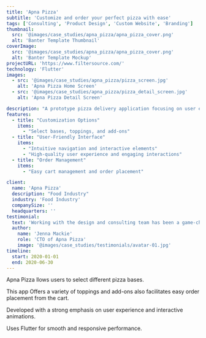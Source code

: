 ```yaml
---
title: 'Apna Pizza'
subtitle: 'Customize and order your perfect pizza with ease'
tags: ['Consulting', 'Product Design', 'Custom Website', 'Branding']
thumbnail:
  src: '@images/case_studies/apna_pizza/apna_pizza_cover.png'
  alt: 'Banter Template Thumbnail'
coverImage:
  src: '@images/case_studies/apna_pizza/apna_pizza_cover.png'
  alt: 'Banter Template Mockup'
projectURL: 'https://www.filtersource.com/'
technology: 'Flutter'
images:
  - src: '@images/case_studies/apna_pizza/pizza_screen.jpg'
    alt: 'Apna Pizza Home Screen'
  - src: '@images/case_studies/apna_pizza/pizza_detail_screen.jpg'
    alt: 'Apna Pizza Detail Screen'

description: "A prototype pizza delivery application focusing on user experience with interactive customization options for selecting pizza bases, toppings, and add-ons."
features:
  - title: "Customization Options"
    items:
      - "Select bases, toppings, and add-ons"
  - title: "User-Friendly Interface"
    items:
      - "Intuitive navigation and interactive elements"
      - "High-quality user experience and engaging interactions"
  - title: "Order Management"
    items:
      - "Easy cart management and order placement"

client:
  name: 'Apna Pizza'
  description: "Food Industry"
  industry: 'Food Industry'
  companySize: ''
  headquarters: ''
testimonial:
  text: 'Working with the design and consulting team has been a game-changer for Banter. Their expertise in website design, branding, content strategy, and AI integration has revolutionized the way we create and share our stories. Their work has not only elevated our brand but also empowered us to be leaders in digital journalism, reaching and engaging more readers than ever before.'
  author:
    name: 'Jenna Mackie'
    role: 'CTO of Apna Pizza'
    image: '@images/case_studies/testimonials/avatar-01.jpg'
timeline:
  start: 2020-01-01
  end: 2020-06-30
---
```


Apna Pizza llows users to select different pizza bases.

This app Offers a variety of toppings and add-ons also facilitates easy order placement from the cart.

Developed with a strong emphasis on user experience and interactive animations.

Uses Flutter for smooth and responsive performance.